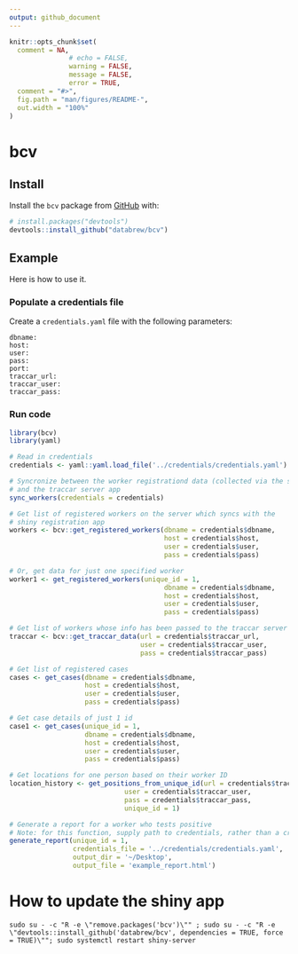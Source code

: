 ```yaml
---
output: github_document
---
```


<!-- README.md is generated from README.Rmd. Please edit that file -->

```r
knitr::opts_chunk$set(
  comment = NA, 
               # echo = FALSE, 
               warning = FALSE, 
               message = FALSE, 
               error = TRUE, 
  comment = "#>",
  fig.path = "man/figures/README-",
  out.width = "100%"
)
```

# bcv

<!-- badges: start -->
<!-- badges: end -->

## Install

Install the `bcv` package from [GitHub](https://github.com/) with:

``` r
# install.packages("devtools")
devtools::install_github("databrew/bcv")
```

## Example

Here is how to use it.

### Populate a credentials file

Create a `credentials.yaml` file with the following parameters:

```
dbname: 
host: 
user: 
pass:
port: 
traccar_url: 
traccar_user: 
traccar_pass: 
```

### Run code

```r
library(bcv)
library(yaml)

# Read in credentials
credentials <- yaml::yaml.load_file('../credentials/credentials.yaml')

# Syncronize between the worker registrationd data (collected via the shiny app)
# and the traccar server app
sync_workers(credentials = credentials)

# Get list of registered workers on the server which syncs with the
# shiny registration app
workers <- bcv::get_registered_workers(dbname = credentials$dbname,
                                       host = credentials$host,
                                       user = credentials$user,
                                       pass = credentials$pass)

# Or, get data for just one specified worker
worker1 <- get_registered_workers(unique_id = 1,
                                       dbname = credentials$dbname,
                                       host = credentials$host,
                                       user = credentials$user,
                                       pass = credentials$pass)

# Get list of workers whose info has been passed to the traccar server
traccar <- bcv::get_traccar_data(url = credentials$traccar_url,
                                 user = credentials$traccar_user,
                                 pass = credentials$traccar_pass)

# Get list of registered cases
cases <- get_cases(dbname = credentials$dbname,
                   host = credentials$host,
                   user = credentials$user,
                   pass = credentials$pass)

# Get case details of just 1 id
case1 <- get_cases(unique_id = 1,
                   dbname = credentials$dbname,
                   host = credentials$host,
                   user = credentials$user,
                   pass = credentials$pass)

# Get locations for one person based on their worker ID
location_history <- get_positions_from_unique_id(url = credentials$traccar_url,
                             user = credentials$traccar_user,
                             pass = credentials$traccar_pass,
                             unique_id = 1)
```

```r
# Generate a report for a worker who tests positive
# Note: for this function, supply path to credentials, rather than a credentials list
generate_report(unique_id = 1,
                credentials_file = '../credentials/credentials.yaml',
                output_dir = '~/Desktop',
                output_file = 'example_report.html')
```

# How to update the shiny app

```
sudo su - -c "R -e \"remove.packages('bcv')\"" ; sudo su - -c "R -e \"devtools::install_github('databrew/bcv', dependencies = TRUE, force = TRUE)\""; sudo systemctl restart shiny-server
```

